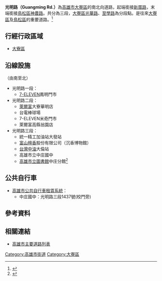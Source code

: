 {{Infobox TwRoad2
|bgcolorh=DARKGREEN
|colorh=white
|code=
|name= 光明路
|enname= Guangming Rd.
|level= 一般道路
|length=9.8
|sec=
|lastext=
|line=
|start= [[鳳林路|鳳林二路]]
|end= [[神農路_(鳥松區)|神農路]]
|junc= [[光華路_(大寮區)|光華路]]、[[至學路|至學路]]
|img=
|cap=
|size= 
|left= [[神農路_(鳥松區)|神農路]]
|right= 新厝路
|leftlink= [[神農路_(鳥松區)|神農路]]
|leftdirection= N
|rightlink= 新厝路
|rightdirection= S
|SN=
|SNtype=
|SNNum=
|SN2=
|SN2type=
|SN2Num=
|SN3=
|SN3type=
|SN3Num=
}}
'''光明路（Guangming Rd.）'''為[[高雄市|高雄市]][[大寮區|大寮區]]的南北向道路，起端銜接[[新厝路|新厝路]]，末端銜接[[鳥松區|鳥松區]][[神農路_(鳥松區)|神農路]]。共分為三段，[[大寮區|大寮區]][[光華路_(大寮區)|光華路]]、[[至學路|至學路]]為分段點。是往來[[大寮區|大寮區]]及[[鳥松區|鳥松區]]的重要道路。<ref>{{Cite web |url=https://news.housefun.com.tw/news/article/1924222156.html |title=大寮光明路照明改善　路燈全換高壓納氣燈 |accessdate=2020-07-18 |archive-date=2020-07-18 |archive-url=https://web.archive.org/web/20200718061639/https://news.housefun.com.tw/news/article/1924222156.html |dead-url=no }}</ref>

== 行經行政區域 ==
* [[大寮區|大寮區]]
== 沿線設施 ==
（由南至北）
* 光明路一段：
** [[7-ELEVEN|7-ELEVEN]]鳳明門市
* 光明路二段：
** [[萊爾富|萊爾富]]大寮華明店
** 台電棒球場
** 7-ELEVEN米奇門市
** 萊爾富高縣翁園店
* 光明路三段：
** 統一精工加油站大發站
** [[富山檀香|富山檀香]]股份有限公司（沉香博物館）
** [[台灣中油|台灣中油]]大倫站
** 高雄市立中庄國中
** [[高雄市立圖書館|高雄市立圖書館]]中庄分館<ref>{{Cite web |url=https://news.housefun.com.tw/news/article/11875853696.html |title=高市立圖書館大寮中庄分館　1月底啟用 |accessdate=2020-07-18 |archive-date=2020-07-18 |archive-url=https://web.archive.org/web/20200718040459/https://news.housefun.com.tw/news/article/11875853696.html |dead-url=no }}</ref>

== 公共自行車 ==
* [[高雄市公共自行車租賃系統|高雄市公共自行車租賃系統]]：
** 中庄國中：光明路三段1437號(校門旁)

== 參考資料 ==
{{Reflist}}
== 相關連結 ==
* [[高雄市主要道路列表|高雄市主要道路列表]]

{{高雄市重要道路}}

[[Category:高雄市街道|Category:高雄市街道]]
[[Category:大寮區|Category:大寮區]]